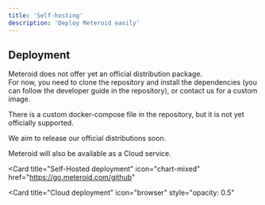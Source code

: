```yaml
---
title: 'Self-hosting'
description: 'Deploy Meteroid easily'
---
```


## Deployment

Meteroid does not offer yet an official distribution package. <br/>
For now, you need to clone the repository and install the dependencies (you can follow the developer guide in the repository), or contact us for a custom image.

There is a custom docker-compose file in the repository, but it is not yet officially supported.


We aim to release our official distributions soon.

Meteroid will also be available as a Cloud service.





<CardGroup>

<Card
  title="Self-Hosted deployment"
  icon="chart-mixed"
  href="https://go.meteroid.com/github"
>
  
</Card>

<Card
  title="Cloud deployment"
  icon="browser"
  style="opacity: 0.5"
>
</Card>

</CardGroup>
